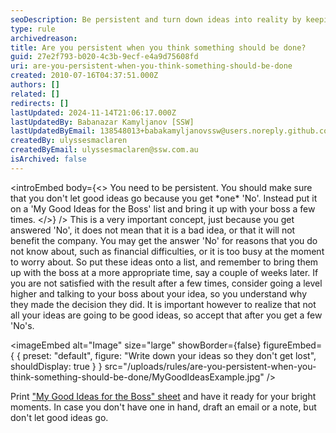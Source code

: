 ```yaml
---
seoDescription: Be persistent and turn down ideas into reality by keeping track of your concepts and bringing them up with your boss at a later time.
type: rule
archivedreason:
title: Are you persistent when you think something should be done?
guid: 27e2f793-b020-4c3b-9ecf-e4a9d75608fd
uri: are-you-persistent-when-you-think-something-should-be-done
created: 2010-07-16T04:37:51.000Z
authors: []
related: []
redirects: []
lastUpdated: 2024-11-14T21:06:17.000Z
lastUpdatedBy: Babanazar Kamyljanov [SSW]
lastUpdatedByEmail: 138548013+babakamyljanovssw@users.noreply.github.com
createdBy: ulyssesmaclaren
createdByEmail: ulyssesmaclaren@ssw.com.au
isArchived: false
---
```


<introEmbed
  body={<>
You need to be persistent. You should make sure that you don't let good ideas go because you get \*one\* 'No'. Instead put it on a 'My Good Ideas for the Boss' list and bring it up with your boss a few times.
  </>}
/>
This is a very important concept, just because you get answered 'No', it does not mean that it is a bad idea, or that it will not benefit the company. You may get the answer 'No' for reasons that you do not know about, such as financial difficulties, or it is too busy at the moment to worry about. So put these ideas onto a list, and remember to bring them up with the boss at a more appropriate time, say a couple of weeks later. If you are not satisfied with the result after a few times, consider going a level higher and talking to your boss about your idea, so you understand why they made the decision they did. It is important however to realize that not all your ideas are going to be good ideas, so accept that after you get a few 'No's.


<imageEmbed
  alt="Image"
  size="large"
  showBorder={false}
  figureEmbed={ {
    preset: "default",
    figure: "Write down your ideas so they don't get lost",
    shouldDisplay: true
  } }
  src="/uploads/rules/are-you-persistent-when-you-think-something-should-be-done/MyGoodIdeasExample.jpg"
/>

Print ["My Good Ideas for the Boss" sheet](My-Good-Ideas_for-the-Boss.pdf) and have it ready for your bright moments. In case you don't have one in hand, draft an email or a note, but don't let good ideas go.
